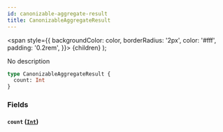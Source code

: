 ```yaml
---
id: canonizable-aggregate-result
title: CanonizableAggregateResult
---
```


<span
style={{
      backgroundColor: color,
      borderRadius: '2px',
      color: '#fff',
      padding: '0.2rem',
    }}>
{children}
</span>
);

No description

```graphql
type CanonizableAggregateResult {
  count: Int
}
```

### Fields

#### `count` ([`Int`](/docs/schema/scalars/int))
